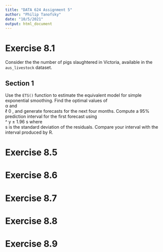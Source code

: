 ```yaml
---
title: "DATA 624 Assignment 5"
author: "Philip Tanofsky"
date: "10/5/2021"
output: html_document
---
```


# Exercise 8.1

Consider the the number of pigs slaughtered in Victoria, available in the `aus_livestock` dataset.

## Section 1

Use the `ETS()` function to estimate the equivalent model for simple exponential smoothing. Find the optimal values of  
α
  and  
ℓ
0
 , and generate forecasts for the next four months.
Compute a 95% prediction interval for the first forecast using  
^
y
±
1.96
s
  where  
s
  is the standard deviation of the residuals. Compare your interval with the interval produced by R.

# Exercise 8.5

# Exercise 8.6

# Exercise 8.7

# Exercise 8.8

# Exercise 8.9